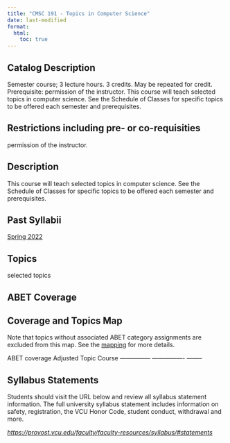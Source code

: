```yaml
---
title: "CMSC 191 - Topics in Computer Science"
date: last-modified
format:
  html:
    toc: true
---
```


## Catalog Description

Semester course; 3 lecture hours. 3 credits. May be repeated for credit. Prerequisite: permission of the instructor. This course will teach selected topics in computer science. See the Schedule of Classes for specific topics to be offered each semester and prerequisites.


## Restrictions including pre- or co-requisities
 
permission of the instructor.

## Description

This course will teach selected topics in computer science. See the Schedule of Classes for specific topics to be offered each semester and prerequisites.

## Past Syllabii

<a href='./202220/CMSC_191_Syllabus_Spring_2022.pdf'>Spring 2022</a>

## Topics

selected topics

## ABET Coverage



## Coverage and Topics Map

Note that topics without associated ABET category assignments are excluded from this map.  See the [mapping](https://docs.google.com/spreadsheets/d/1qrN3L7eRLsM-aVMHYaLQN-FMYtrTJf0_h6dLKlUdPkk/edit#gid=338318647) for more details.

ABET coverage    Adjusted Topic    Course
---------------  ----------------  --------


## Syllabus Statements

Students should visit the URL below and review all syllabus statement information. The full university syllabus statement includes information on safety, registration, the VCU Honor Code, student conduct, withdrawal and more.

*<https://provost.vcu.edu/faculty/faculty-resources/syllabus/#statements>*


